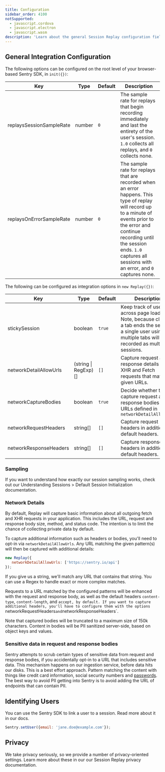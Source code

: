 ```yaml
---
title: Configuration
sidebar_order: 4100
notSupported:
  - javascript.cordova
  - javascript.electron
  - javascript.wasm
description: 'Learn about the general Session Replay configuration fields.'
---
```


<Include name="beta-note-session-replay.mdx" />

## General Integration Configuration

The following options can be configured on the root level of your browser-based Sentry SDK, in `init({})`:

| Key                      | Type   | Default | Description                                                                                                                                                                                                                                                       |
| ------------------------ | ------ | ------- | ----------------------------------------------------------------------------------------------------------------------------------------------------------------------------------------------------------------------------------------------------------------- |
| replaysSessionSampleRate | number | `0`     | The sample rate for replays that begin recording immediately and last the entirety of the user's session. `1.0` collects all replays, and `0` collects none.                                                                                                      |
| replaysOnErrorSampleRate | number | `0`     | The sample rate for replays that are recorded when an error happens. This type of replay will record up to a minute of events prior to the error and continue recording until the session ends. `1.0` captures all sessions with an error, and `0` captures none. |

The following can be configured as integration options in `new Replay({})`:

| Key                    | Type                 | Default | Description                                                                                                                                                                        |
| ---------------------- | -------------------- | ------- | ---------------------------------------------------------------------------------------------------------------------------------------------------------------------------------- |
| stickySession          | boolean              | `true`  | Keep track of users across page loads. Note, because closing a tab ends the session, a single user using multiple tabs will be recorded as multiple sessions. |
| networkDetailAllowUrls | (string \| RegExp)[] | `[]`    | Capture request and response details for XHR and Fetch requests that match the given URLs.                                                                                                 |
| networkCaptureBodies   | boolean              | `true`  | Decide whether to capture request and response bodies for URLs defined in `networkDetailAllowUrls`                                                                                                |
| networkRequestHeaders  | string[]             | `[]`    | Capture request headers in addition to default headers.                                                                                                                         |
| networkResponseHeaders | string[]             | `[]`    | Capture response headers in addition to default headers.                                                                                                                        |

### Sampling

If you want to understand how exactly our session sampling works, check out our <PlatformLink to="/session-replay/understanding-sessions/#default-session-initialization">Understanding Sessions > Default Session Initialization</PlatformLink> documentation.

### Network Details

By default, Replay will capture basic information about all outgoing fetch and XHR requests in your application. This includes the URL, request and response body size, method, and status code. The intention is to limit the chance of collecting private data by default.

To capture additional information such as headers or bodies, you'll need to opt-in via `networkDetailAllowUrls`.
Any URL matching the given pattern(s) will then be captured with additional details:

```javascript
new Replay({
   networkDetailAllowUrls: ['https://sentry.io/api']
});
```

If you give us a string, we'll match any URL that contains that string. You can use a Regex to handle exact or more complex matches.

Requests to a URL matched by the configured patterns will be enhanced with the request and response body, as well as the default headers `content-type`, `content-length`, and `accept, by default. If you want to capture additional headers, you'll have to configure them with the options `networkRequestHeaders` and `networkResponseHeaders`.

Note that captured bodies will be truncated to a maximum size of 150k characters. Content in bodies will be PII sanitized server-side, based on object keys and values.

### Sensitive data in request and response bodies

Sentry attempts to scrub certain types of sensitive data from request and response bodies, if you accidentally opt-in to a URL that includes sensitive data. This mechanism happens on our ingestion service, before data hits our disks. This is a best effort approach. Pattern matching the content with things like credit card information, social security numbers and [passwords](https://github.com/search?q=repo%3Agetsentry%2Frelay%20PASSWORD_KEY_REGEX&type=code). The best way to avoid PII getting into Sentry is to avoid adding the URL of endpoints that can contain PII.

## Identifying Users

You can use the Sentry SDK to link a user to a session. Read more about it in our <PlatformLink to="/enriching-events/identify-user">docs</PlatformLink>.

```javascript
Sentry.setUser({email: 'jane.doe@example.com'});
```

## Privacy

We take privacy seriously, so we provide a number of privacy-oriented settings. Learn more about these in our our <PlatformLink to="/session-replay/privacy/#privacy-configuration">Session Replay privacy documentation</PlatformLink>.
